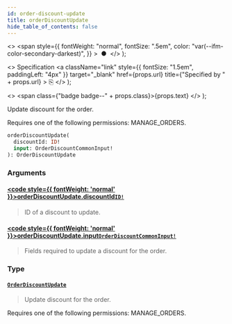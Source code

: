 ```yaml
---
id: order-discount-update
title: orderDiscountUpdate
hide_table_of_contents: false
---
```


  <>
    <span
      style={{
        fontWeight: "normal",
        fontSize: ".5em",
        color: "var(--ifm-color-secondary-darkest)",
      }}
    >
      &nbsp;●&nbsp;
    </span>
  </>
);

  <>
    Specification
    <a
      className="link"
      style={{ fontSize: "1.5em", paddingLeft: "4px" }}
      target="\_blank"
      href={props.url}
      title={"Specified by " + props.url}
    >
      ⎘
    </a>
  </>
);

  <>
    <span class={"badge badge--" + props.class}>{props.text}</span>
  </>
);

Update discount for the order.

Requires one of the following permissions: MANAGE_ORDERS.

```graphql
orderDiscountUpdate(
  discountId: ID!
  input: OrderDiscountCommonInput!
): OrderDiscountUpdate
```

### Arguments

#### [<code style={{ fontWeight: 'normal' }}>orderDiscountUpdate.<b>discountId</b></code>](#)<Bullet />[`ID!`](../../api-reference/scalars/id) <Badge class="secondary" text="non-null"/> <Badge class="secondary" text="scalar"/>

> ID of a discount to update.

#### [<code style={{ fontWeight: 'normal' }}>orderDiscountUpdate.<b>input</b></code>](#)<Bullet />[`OrderDiscountCommonInput!`](../../api-reference/inputs/order-discount-common-input) <Badge class="secondary" text="non-null"/> <Badge class="secondary" text="input"/>

> Fields required to update a discount for the order.

### Type

#### [`OrderDiscountUpdate`](../../api-reference/objects/order-discount-update) <Badge class="secondary" text="object"/>

> Update discount for the order.

Requires one of the following permissions: MANAGE_ORDERS.

>
